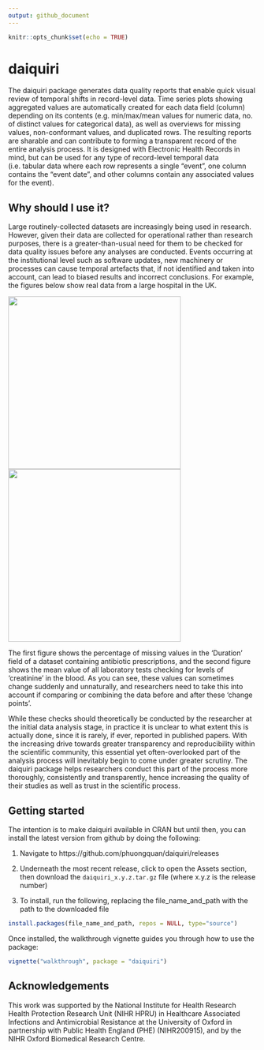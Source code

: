 ```yaml
---
output: github_document
---
```


<!-- README.md is generated from README.Rmd. Please edit that file -->

```r
knitr::opts_chunk$set(echo = TRUE)
```

# daiquiri

The daiquiri package generates data quality reports that enable quick visual review of temporal shifts in record-level data. Time series plots showing aggregated values are automatically created for each data field (column) depending on its contents (e.g. min/max/mean values for numeric data, no. of distinct values for categorical data), as well as overviews for missing values, non-conformant values, and duplicated rows. The resulting reports are sharable and can contribute to forming a transparent record of the entire analysis process. It is designed with Electronic Health Records in mind, but can be used for any type of record-level temporal data (i.e. tabular data where each row represents a single “event”, one column contains the "event date", and other columns contain any associated values for the event).

## Why should I use it?

Large routinely-collected datasets are increasingly being used in research. However, given their data are collected for operational rather than research purposes, there is a greater-than-usual need for them to be checked for data quality issues before any analyses are conducted. Events occurring at the institutional level such as software updates, new machinery or processes can cause temporal artefacts that, if not identified and taken into account, can lead to biased results and incorrect conclusions. For example, the figures below show real data from a large hospital in the UK.

<img src="man/figures/antibiotics_day_DurationEnteredByPrescriber_missing_perc.png" width="350" /><img src="man/figures/bchem_creatinine_day_Value_mean.png" width="350" />

The first figure  shows the percentage of missing values in the 'Duration' field of a dataset containing antibiotic prescriptions, and the second figure shows the mean value of all laboratory tests checking for levels of 'creatinine' in the blood. As you can see, these values can sometimes change suddenly and unnaturally, and researchers need to take this into account if comparing or combining the data before and after these 'change points'.

While these checks should theoretically be conducted by the researcher at the initial data analysis stage, in practice it is unclear to what extent this is actually done, since it is rarely, if ever, reported in published papers. With the increasing drive towards greater transparency and reproducibility within the scientific community, this essential yet often-overlooked part of the analysis process will inevitably begin to come under greater scrutiny. The daiquiri package helps researchers conduct this part of the process more thoroughly, consistently and transparently, hence increasing the quality of their studies as well as trust in the scientific process.

## Getting started

The intention is to make daiquiri available in CRAN but until then, you can install the latest version from github by doing the following:

1. Navigate to https://github.com/phuongquan/daiquiri/releases

2. Underneath the most recent release, click to open the Assets section, then download the `daiquiri_x.y.z.tar.gz` file (where x.y.z is the release number)

3. To install, run the following, replacing the file_name_and_path with the path to the downloaded file

```r
install.packages(file_name_and_path, repos = NULL, type="source")
```

Once installed, the walkthrough vignette guides you through how to use the package:

```r
vignette("walkthrough", package = "daiquiri")
```

## Acknowledgements

This work was supported by the National Institute for Health Research Health Protection Research Unit (NIHR HPRU) in Healthcare Associated Infections and Antimicrobial Resistance at the University of Oxford in partnership with Public Health England (PHE) (NIHR200915), and by the NIHR Oxford Biomedical Research Centre.


